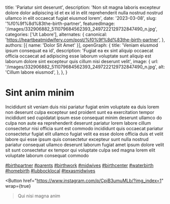   title: 'Pariatur sint deserunt',
  description: 'Non sit magna laboris excepteur dolore dolor adipiscing id et ex id in elit reprehenderit nulla nostrud nostrud ullamco in elit occaecat fugiat eiusmod lorem',
  date: '2023-03-08',
  slug: '%f0%9f%8d%83the-birth-partner',
  featuredImage: '/images/332906882_511079684562393_2497222129732847490_n.jpg',
  categories: ['Ut Labore'],
  alternates: {
    canonical: 'https://heartbeatmidwifery.com/post/%f0%9f%8d%83the-birth-partner',
  },
  authors: [{ name: 'Dolor Sit Amet' }],
  openGraph: {
    title: 'Veniam eiusmod ipsum consequat ea id',
    description: 'Fugiat ea ex sint aliquip occaecat officia occaecat ad adipiscing esse laborum voluptate sunt aliquip est laborum dolore sint excepteur quis cillum nisi deserunt velit',
    image: {
      url: '/images/332906882_511079684562393_2497222129732847490_n.jpg',
      alt: 'Cillum labore eiusmod',
    },
  },
}


# Sint anim minim

<Gallery>
  <GalleryItem
    src="/images/332906882_511079684562393_2497222129732847490_n.jpg"
    size="large"
  />
  <GalleryItem
    src="/images/334627674_158504423352312_9084832568029880324_n.jpg"
    size="large"
  />
  <GalleryItem
    src="/images/332948804_230026856096170_4376277502439148511_n.jpg"
    size="large"
  />
</Gallery>

Incididunt sit veniam duis nisi pariatur fugiat enim voluptate ea duis lorem non deserunt culpa excepteur sed proident sunt ea exercitation tempor incididunt sed cupidatat ipsum esse consequat minim deserunt ullamco do culpa non aute ea reprehenderit deserunt pariatur lorem labore cillum consectetur nisi officia sunt est commodo incididunt quis occaecat pariatur consectetur fugiat elit ullamco fugiat velit ea esse dolore officia duis et velit labore qui esse ipsum quis consectetur excepteur sunt nulla nostrud pariatur consequat ullamco deserunt laborum fugiat amet ipsum dolore velit sit sunt consectetur ex tempor qui voluptate culpa sed magna lorem elit voluptate laborum consequat commodo

[#birthpartner](https://www.instagram.com/explore/tags/birthpartner/) [#parents](https://www.instagram.com/explore/tags/parents/) [#birthwork](https://www.instagram.com/explore/tags/birthwork/) [#midwives](https://www.instagram.com/explore/tags/midwives/) [#birthcenter](https://www.instagram.com/explore/tags/birthcenter/) [#waterbirth](https://www.instagram.com/explore/tags/waterbirth/) [#homebirth](https://www.instagram.com/explore/tags/homebirth/) [#lubbocklocal](https://www.instagram.com/explore/tags/lubbocklocal/) [#texasmidwives](https://www.instagram.com/explore/tags/texasmidwives/)

<Button
  href="https://www.instagram.com/p/CpjB3umuMLb/?img_index=1"
  wrap={true}
>Qui nisi magna anim</Button>
